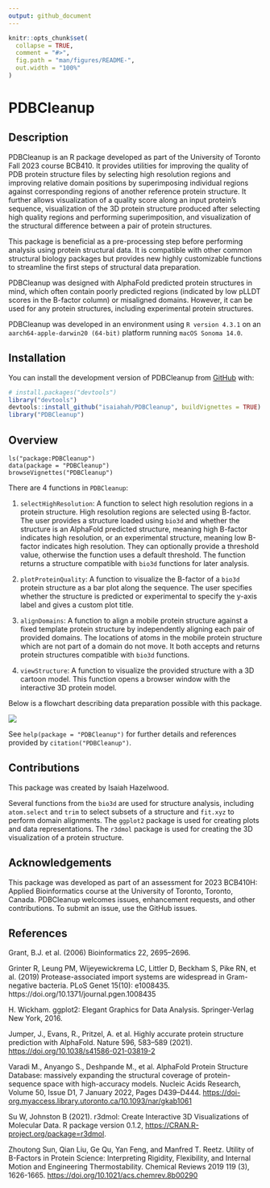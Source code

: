 ```yaml
---
output: github_document
---
```


```r
knitr::opts_chunk$set(
  collapse = TRUE,
  comment = "#>",
  fig.path = "man/figures/README-",
  out.width = "100%"
)
```

# PDBCleanup

## Description

PDBCleanup is an R package developed as part of the University of Toronto Fall 2023 course BCB410. It provides utilities for improving the quality of PDB protein structure files by selecting high resolution regions and improving relative domain positions by superimposing individual regions against corresponding regions of another reference protein structure. It further allows visualization of a quality score along an input protein's sequence, visualization of the 3D protein structure produced after selecting high quality regions and performing superimposition, and visualization of the structural difference between a pair of protein structures.

This package is beneficial as a pre-processing step before performing analysis using protein structural data. It is compatible with other common structural biology packages but provides new highly customizable functions to streamline the first steps of structural data preparation.

PDBCleanup was designed with AlphaFold predicted protein structures in mind, which often contain poorly predicted regions (indicated by low pLLDT scores in the B-factor column) or misaligned domains. However, it can be used for any protein structures, including experimental protein structures.

PDBCleanup was developed in an environment using `R version 4.3.1` on an `aarch64-apple-darwin20 (64-bit)` platform running `macOS Sonoma 14.0`.

## Installation

You can install the development version of PDBCleanup from [GitHub](https://github.com/) with:

``` r
# install.packages("devtools")
library("devtools")
devtools::install_github("isaiahah/PDBCleanup", buildVignettes = TRUE)
library("PDBCleanup")
```

## Overview

```         
ls("package:PDBCleanup")
data(package = "PDBCleanup") 
browseVignettes("PDBCleanup")
```

There are 4 functions in `PDBCleanup`:

1.  `selectHighResolution`: A function to select high resolution regions in a protein structure. High resolution regions are selected using B-factor. The user provides a structure loaded using `bio3d` and whether the structure is an AlphaFold predicted structure, meaning high B-factor indicates high resolution, or an experimental structure, meaning low B-factor indicates high resolution. They can optionally provide a threshold value, otherwise the function uses a default threshold. The function returns a structure compatible with `bio3d` functions for later analysis.

2.  `plotProteinQuality`: A function to visualize the B-factor of a `bio3d` protein structure as a bar plot along the sequence. The user specifies whether the structure is predicted or experimental to specify the y-axis label and gives a custom plot title.

3.  `alignDomains`: A function to align a mobile protein structure against a fixed template protein structure by independently aligning each pair of provided domains. The locations of atoms in the mobile protein structure which are not part of a domain do not move. It both accepts and returns protein structures compatible with `bio3d` functions.

4.  `viewStructure`: A function to visualize the provided structure with a 3D cartoon model. This function opens a browser window with the interactive 3D protein model.

Below is a flowchart describing data preparation possible with this package.

![](./inst/extdata/USAGES.png)

See `help(package = "PDBCleanup")` for further details and references provided by `citation("PDBCleanup")`.

## Contributions

This package was created by Isaiah Hazelwood.

Several functions from the `bio3d` are used for structure analysis, including `atom.select` and `trim` to select subsets of a structure and `fit.xyz` to perform domain alignments. The `ggplot2` package is used for creating plots and data representations. The `r3dmol` package is used for creating the 3D visualization of a protein structure.

## Acknowledgements

This package was developed as part of an assessment for 2023 BCB410H: Applied Bioinformatics course at the University of Toronto, Toronto, Canada. PDBCleanup welcomes issues, enhancement requests, and other contributions. To submit an issue, use the GitHub issues.

## References

Grant, B.J. et al. (2006) Bioinformatics 22, 2695--2696.

Grinter R, Leung PM, Wijeyewickrema LC, Littler D, Beckham S, Pike RN, et al. (2019) Protease-associated import systems are widespread in Gram-negative bacteria. PLoS Genet 15(10): e1008435. https://doi.org/10.1371/journal.pgen.1008435

H. Wickham. ggplot2: Elegant Graphics for Data Analysis. Springer-Verlag New York, 2016.

Jumper, J., Evans, R., Pritzel, A. et al. Highly accurate protein structure prediction with AlphaFold. Nature 596, 583--589 (2021). <https://doi.org/10.1038/s41586-021-03819-2>

Varadi M., Anyango S., Deshpande M., et al. AlphaFold Protein Structure Database: massively expanding the structural coverage of protein-sequence space with high-accuracy models. Nucleic Acids Research, Volume 50, Issue D1, 7 January 2022, Pages D439–D444. <https://doi-org.myaccess.library.utoronto.ca/10.1093/nar/gkab1061>

Su W, Johnston B (2021). r3dmol: Create Interactive 3D Visualizations of Molecular Data. R package version 0.1.2, <https://CRAN.R-project.org/package=r3dmol>.

Zhoutong Sun, Qian Liu, Ge Qu, Yan Feng, and Manfred T. Reetz. Utility of B-Factors in Protein Science: Interpreting Rigidity, Flexibility, and Internal Motion and Engineering Thermostability. Chemical Reviews 2019 119 (3), 1626-1665. <https://doi.org/10.1021/acs.chemrev.8b00290>

